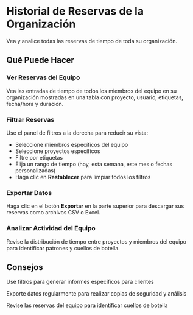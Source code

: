 # Historial de Reservas de la Organización

Vea y analice todas las reservas de tiempo de toda su organización.

## Qué Puede Hacer

### Ver Reservas del Equipo
Vea las entradas de tiempo de todos los miembros del equipo en su organización mostradas en una tabla con proyecto, usuario, etiquetas, fecha/hora y duración.

### Filtrar Reservas
Use el panel de filtros a la derecha para reducir su vista:
- Seleccione miembros específicos del equipo
- Seleccione proyectos específicos
- Filtre por etiquetas
- Elija un rango de tiempo (hoy, esta semana, este mes o fechas personalizadas)
- Haga clic en **Restablecer** para limpiar todos los filtros

### Exportar Datos
Haga clic en el botón **Exportar** en la parte superior para descargar sus reservas como archivos CSV o Excel.

### Analizar Actividad del Equipo
Revise la distribución de tiempo entre proyectos y miembros del equipo para identificar patrones y cuellos de botella.

## Consejos

<Tip>Use filtros para generar informes específicos para clientes</Tip>

<Tip>Exporte datos regularmente para realizar copias de seguridad y análisis</Tip>

<Tip>Revise las reservas del equipo para identificar cuellos de botella</Tip>
